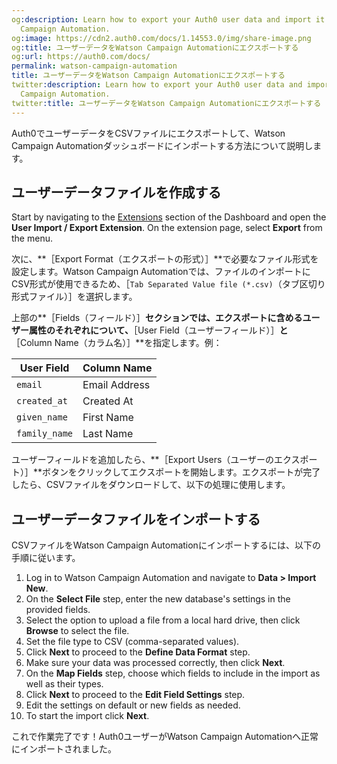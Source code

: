 ```yaml
---
og:description: Learn how to export your Auth0 user data and import it into Watson
  Campaign Automation.
og:image: https://cdn2.auth0.com/docs/1.14553.0/img/share-image.png
og:title: ユーザーデータをWatson Campaign Automationにエクスポートする
og:url: https://auth0.com/docs/
permalink: watson-campaign-automation
title: ユーザーデータをWatson Campaign Automationにエクスポートする
twitter:description: Learn how to export your Auth0 user data and import it into Watson
  Campaign Automation.
twitter:title: ユーザーデータをWatson Campaign Automationにエクスポートする
---
```


Auth0でユーザーデータをCSVファイルにエクスポートして、Watson Campaign Automationダッシュボードにインポートする方法について説明します。

## ユーザーデータファイルを作成する

Start by navigating to the [Extensions](https://manage.auth0.com/#/extensions) section of the Dashboard and open the **User Import / Export Extension**. On the extension page, select **Export** from the menu.

次に、**［Export Format（エクスポートの形式）］**で必要なファイル形式を設定します。Watson Campaign Automationでは、ファイルのインポートにCSV形式が使用できるため、［`Tab Separated Value file (*.csv)`（タブ区切り形式ファイル）］を選択します。

上部の**［Fields（フィールド）］**セクションでは、エクスポートに含めるユーザー属性のそれぞれについて、**［User Field（ユーザーフィールド）］**と**［Column Name（カラム名）］**を指定します。例：

<table class="table"><thead>
<tr>
<th>User Field</th>
<th>Column Name</th>
</tr>
</thead>
<tbody>
<tr>
<td><code>email</code></td>
<td>Email Address</td>
</tr>
<tr>
<td><code>created_at</code></td>
<td>Created At</td>
</tr>
<tr>
<td><code>given_name</code></td>
<td>First Name</td>
</tr>
<tr>
<td><code>family_name</code></td>
<td>Last Name</td>
</tr>
</tbody>
</table>

ユーザーフィールドを追加したら、**［Export Users（ユーザーのエクスポート）］**ボタンをクリックしてエクスポートを開始します。エクスポートが完了したら、CSVファイルをダウンロードして、以下の処理に使用します。

## ユーザーデータファイルをインポートする

CSVファイルをWatson Campaign Automationにインポートするには、以下の手順に従います。

1. Log in to Watson Campaign Automation and navigate to **Data > Import New**.
2. On the **Select File** step, enter the new database's settings in the provided fields.
3. Select the option to upload a file from a local hard drive, then click **Browse** to select the file.
4. Set the file type to CSV (comma-separated values).
5. Click **Next** to proceed to the **Define Data Format** step.
6. Make sure your data was processed correctly, then click **Next**.
7. On the **Map Fields** step, choose which fields to include in the import as well as their types.
8. Click **Next** to proceed to the **Edit Field Settings** step.
9. Edit the settings on default or new fields as needed.
10. To start the import click **Next**.

これで作業完了です！Auth0ユーザーがWatson Campaign Automationへ正常にインポートされました。